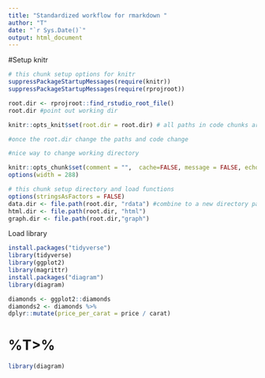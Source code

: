 ```yaml
---
title: "Standardized workflow for rmarkdown "
author: "T"
date: "`r Sys.Date()`"
output: html_document
---
```



#Setup knitr
```r
# this chunk setup options for knitr 
suppressPackageStartupMessages(require(knitr))
suppressPackageStartupMessages(require(rprojroot))

root.dir <- rprojroot::find_rstudio_root_file()
root.dir #point out working dir

knitr::opts_knit$set(root.dir = root.dir) # all paths in code chunks are relative to this root.dir

#once the root.dir change the paths and code change

#nice way to change working directory

knitr::opts_chunk$set(comment = "",  cache=FALSE, message = FALSE, echo = TRUE, tidy = FALSE, collapse=TRUE)
options(width = 288)
```



```r
# this chunk setup directory and load functions
options(stringsAsFactors = FALSE)
data.dir <- file.path(root.dir, "rdata") #combine to a new directory path
html.dir <- file.path(root.dir, "html")
graph.dir <- file.path(root.dir,"graph")
```

Load library

```r
install.packages("tidyverse")
library(tidyverse)
library(ggplot2)
library(magrittr)
install.packages("diagram")
library(diagram)

```



```r
diamonds <- ggplot2::diamonds
diamonds2 <- diamonds %>%
dplyr::mutate(price_per_carat = price / carat)
```


# %T>%
```r
library(diagram)


```





